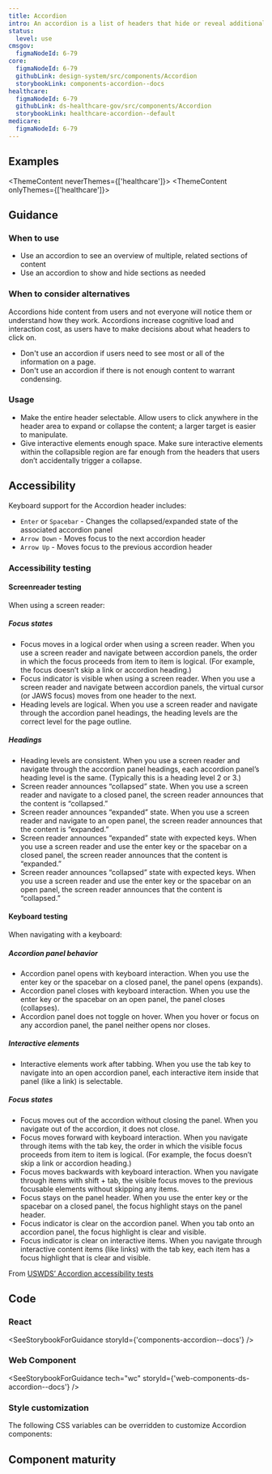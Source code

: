 ```yaml
---
title: Accordion
intro: An accordion is a list of headers that hide or reveal additional content when selected.
status:
  level: use
cmsgov:
  figmaNodeId: 6-79
core:
  figmaNodeId: 6-79
  githubLink: design-system/src/components/Accordion
  storybookLink: components-accordion--docs
healthcare:
  figmaNodeId: 6-79
  githubLink: ds-healthcare-gov/src/components/Accordion
  storybookLink: healthcare-accordion--default
medicare:
  figmaNodeId: 6-79
---
```


## Examples

<ThemeContent neverThemes={['healthcare']}>
  <StorybookExample componentName="accordion" storyId="components-accordion--default" />
</ThemeContent>
<ThemeContent onlyThemes={['healthcare']}>
  <StorybookExample componentName="accordion" storyId="healthcare-accordion--default" />
</ThemeContent>

## Guidance

### When to use

- Use an accordion to see an overview of multiple, related sections of content
- Use an accordion to show and hide sections as needed

### When to consider alternatives

Accordions hide content from users and not everyone will notice them or understand how they work.
Accordions increase cognitive load and interaction cost, as users have to make decisions about what headers to click on.

- Don't use an accordion if users need to see most or all of the information on a page.
- Don't use an accordion if there is not enough content to warrant condensing.

### Usage

- Make the entire header selectable. Allow users to click anywhere in the header area to expand or collapse the content; a larger target is easier to manipulate.
- Give interactive elements enough space. Make sure interactive elements within the collapsible region are far enough from the headers that users don’t accidentally trigger a collapse.

## Accessibility

Keyboard support for the Accordion header includes:

- `Enter` or `Spacebar` - Changes the collapsed/expanded state of the associated accordion panel
- `Arrow Down` - Moves focus to the next accordion header
- `Arrow Up` - Moves focus to the previous accordion header

### Accessibility testing

#### Screenreader testing

When using a screen reader:

##### Focus states

- Focus moves in a logical order when using a screen reader. When you use a screen reader and navigate between accordion panels, the order in which the focus proceeds from item to item is logical. (For example, the focus doesn’t skip a link or accordion heading.)
- Focus indicator is visible when using a screen reader. When you use a screen reader and navigate between accordion panels, the virtual cursor (or JAWS focus) moves from one header to the next.
- Heading levels are logical. When you use a screen reader and navigate through the accordion panel headings, the heading levels are the correct level for the page outline.

##### Headings

- Heading levels are consistent. When you use a screen reader and navigate through the accordion panel headings, each accordion panel’s heading level is the same. (Typically this is a heading level 2 or 3.)
- Screen reader announces “collapsed” state. When you use a screen reader and navigate to a closed panel, the screen reader announces that the content is “collapsed.”
- Screen reader announces “expanded” state. When you use a screen reader and navigate to an open panel, the screen reader announces that the content is “expanded.”
- Screen reader announces “expanded” state with expected keys. When you use a screen reader and use the enter key or the spacebar on a closed panel, the screen reader announces that the content is “expanded.”
- Screen reader announces “collapsed” state with expected keys. When you use a screen reader and use the enter key or the spacebar on an open panel, the screen reader announces that the content is “collapsed.”

#### Keyboard testing

When navigating with a keyboard:

##### Accordion panel behavior

- Accordion panel opens with keyboard interaction. When you use the enter key or the spacebar on a closed panel, the panel opens (expands).
- Accordion panel closes with keyboard interaction. When you use the enter key or the spacebar on an open panel, the panel closes (collapses).
- Accordion panel does not toggle on hover. When you hover or focus on any accordion panel, the panel neither opens nor closes.

##### Interactive elements

- Interactive elements work after tabbing. When you use the tab key to navigate into an open accordion panel, each interactive item inside that panel (like a link) is selectable.

##### Focus states

- Focus moves out of the accordion without closing the panel. When you navigate out of the accordion, it does not close.
- Focus moves forward with keyboard interaction. When you navigate through items with the tab key, the order in which the visible focus proceeds from item to item is logical. (For example, the focus doesn’t skip a
link or accordion heading.)
- Focus moves backwards with keyboard interaction. When you navigate through items with shift + tab, the visible focus moves to the previous focusable elements without skipping any items.
- Focus stays on the panel header. When you use the enter key or the spacebar on a closed panel, the focus highlight stays on the panel header.
- Focus indicator is clear on the accordion panel. When you tab onto an accordion panel, the focus highlight is clear and visible.
- Focus indicator is clear on interactive items. When you navigate through interactive content items (like links) with the tab key, each item has a focus highlight that is clear and visible.

From [USWDS’ Accordion accessibility tests](https://designsystem.digital.gov/components/accordion/accessibility-tests/)

## Code

### React

<SeeStorybookForGuidance storyId={'components-accordion--docs'} />

### Web Component

<SeeStorybookForGuidance tech="wc" storyId={'web-components-ds-accordion--docs'} />

### Style customization

The following CSS variables can be overridden to customize Accordion components:

<ComponentThemeOptions componentname="accordion" />

## Component maturity

<MaturityChecklist
  a11yStandards={true}
  color={true}
  forcedColors={true}
  screenReaders={true}
  keyboardNavigable={true}
  storybook={true}
  responsive={true}
  spanish={true}
  completeUiKit={false}
  responsiveUiKit={false}
  tokensInCode={true}
  tokensInSketch={true}
/>
